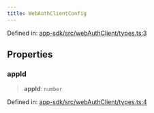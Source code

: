 ```yaml
---
title: WebAuthClientConfig
---
```


Defined in: [app-sdk/src/webAuthClient/types.ts:3](https://github.com/LIT-Protocol/Vincent/blob/1ec4d670031700c70e1e2ba1640f87d4b5f07fe8/packages/libs/app-sdk/src/webAuthClient/types.ts#L3)

## Properties

### appId

> **appId**: `number`

Defined in: [app-sdk/src/webAuthClient/types.ts:4](https://github.com/LIT-Protocol/Vincent/blob/1ec4d670031700c70e1e2ba1640f87d4b5f07fe8/packages/libs/app-sdk/src/webAuthClient/types.ts#L4)
